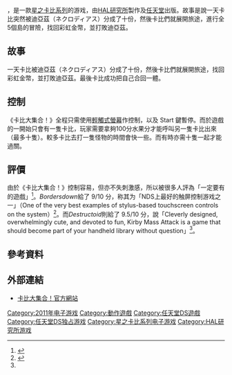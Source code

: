 {{NoteTA
| G1 = Games
| G2 = Nintendo
}}
{{Infobox VG
| title = 集合！卡比
| image = File:Kirby Mass Attack.png
| japanese = あつめて！カービィ
| english = Kirby Mass Attack
| caption=
| developer = [[HAL研究所|HAL研究所]]
| publisher = [[任天堂|任天堂]]
| released = {{vgrelease|JP|2011年8月4日|NA|2011年9月19日|EU|2011年10月28日}}
| genre = [[動作遊戲|動作]]
| modes = [[單人電子游戏|單人]]
| platforms = [[任天堂DS|任天堂DS]]
| series = [[星之卡比系列|星之卡比系列]]
}}

{{vgname|集合！卡比|ja=あつめて！カービィ|en=Kirby Mass Attack|diff=yes|或稱為'''卡比大集合！'''}}，是一款[[星之卡比系列|星之卡比系列]]的游戏，由[[HAL研究所|HAL研究所]]製作及[[任天堂|任天堂]]出版。故事是說一天卡比突然被迪亞茲（ネクロディアス）分成了十份，然後卡比們就展開旅途，進行全5個島的冒險，找回彩虹金幣，並打敗迪亞茲。

==故事==
一天卡比被迪亞茲（ネクロディアス）分成了十份，然後卡比們就展開旅途，找回彩虹金幣，並打敗迪亞茲。最後卡比成功把自己合回一體。

==控制==
《卡比大集合！》全程只需使用[[輕觸式螢幕|輕觸式螢幕]]作控制，以及 Start 鍵暫停。而於遊戲的一開始只會有一隻卡比，玩家需要拿夠100分水果分才能呼叫另一隻卡比出來（最多十隻）。較多卡比去打一隻怪物的時間會快一些。而有時亦需十隻一起才能過關。

==評價==
由於《卡比大集合！》控制容易，但亦不失刺激感，所以被很多人評為「一定要有的遊戲」<ref name="a">{{Cite web |url=http://www.destructoid.com/review-kirby-mass-attack-211567.phtml |title=存档副本 |access-date=2011-11-06 |archive-date=2013-02-04 |archive-url=https://www.webcitation.org/6EBaJOJMM?url=http://www.destructoid.com/review-kirby-mass-attack-211567.phtml |dead-url=no }}</ref>。''Bordersdown''給了 9/10 分，称其为「NDS上最好的触屏控制游戏之一」（One of the very best examples of stylus-based touchscreen controls on the system）<ref>{{Cite web |url=http://www.bordersdown.net/content.php?190-Kirby-Mass-Attack-Review-Nintendo-DS-%28Atsumete!-Kirby%29 |title=存档副本 |access-date=2011-11-06 |archive-date=2011-10-20 |archive-url=https://web.archive.org/web/20111020015430/http://www.bordersdown.net/content.php?190-Kirby-Mass-Attack-Review-Nintendo-DS-(Atsumete!-Kirby) |dead-url=no }}</ref>。而''Destructoid''則給了 9.5/10 分，說「Cleverly designed, overwhelmingly cute, and devoted to fun, Kirby Mass Attack is a game that should become part of your handheld library without question」<ref name="a"/>。

==參考資料==
<references/>

==外部連結==
* {{ja}}[http://www.nintendo.co.jp/ds/tadj/index.html 卡比大集合！官方網站] {{Wayback|url=http://www.nintendo.co.jp/ds/tadj/index.html |date=20210523151929 }}

{{星之卡比系列}}

{{DEFAULTSORT:Kirby Mass Attack}}
[[Category:2011年电子游戏|Category:2011年电子游戏]]
[[Category:動作遊戲|Category:動作遊戲]]
[[Category:任天堂DS遊戲|Category:任天堂DS遊戲]]
[[Category:任天堂DS独占游戏|Category:任天堂DS独占游戏]]
[[Category:星之卡比系列电子游戏|Category:星之卡比系列电子游戏]]
[[Category:HAL研究所游戏|Category:HAL研究所游戏]]